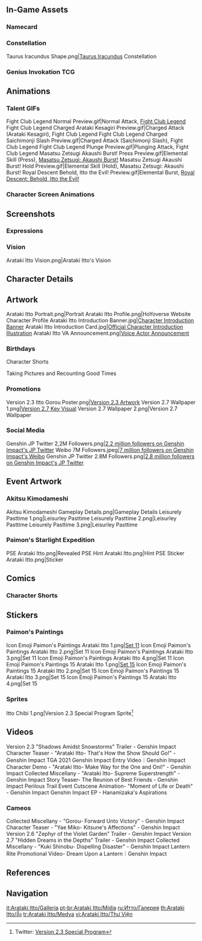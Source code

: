 {{CharacterTabs}}
{{TOC limit}}
==In-Game Assets==
{{Assets}}

===Namecard===
{{Assets/Namecard|Oni Face|Itto}}

===Constellation===
<gallery>Taurus Iracundus Shape.png|[[Taurus Iracundus]] Constellation</gallery>

===Genius Invokation TCG===
{{Genius Invokation TCG Cards by Featured Gallery}}

==Animations==
===Talent GIFs===
<gallery>
Fight Club Legend Normal Preview.gif|Normal Attack, [[Fight Club Legend]]
Fight Club Legend Charged Arataki Kesagiri Preview.gif|Charged Attack (Arataki Kesagiri), Fight Club Legend
Fight Club Legend Charged Saichimonji Slash Preview.gif|Charged Attack (Saichimonji Slash), Fight Club Legend
Fight Club Legend Plunge Preview.gif|Plunging Attack, Fight Club Legend
Masatsu Zetsugi Akaushi Burst! Press Preview.gif|Elemental Skill (Press), [[Masatsu Zetsugi: Akaushi Burst!]]
Masatsu Zetsugi Akaushi Burst! Hold Preview.gif|Elemental Skill (Hold), Masatsu Zetsugi: Akaushi Burst!
Royal Descent Behold, Itto the Evil! Preview.gif|Elemental Burst, [[Royal Descent: Behold, Itto the Evil!]]
</gallery>

===Character Screen Animations===
{{Preview/CharacterAnimations}}

==Screenshots==
===Expressions===
{{Character Expression|Arataki Itto|Default|Confident|Happy}}

===Vision===
<gallery>Arataki Itto Vision.png|Arataki Itto's Vision</gallery>

==Character Details==
{{Files by Character Gallery|Character Details|character=Arataki Itto}}

==Artwork==
<gallery>
Arataki Itto Portrait.png|Portrait
Arataki Itto Profile.png|HoYoverse Website Character Profile
Arataki Itto Introduction Banner.jpg|[https://www.hoyolab.com/article/1192135 Character Introduction Banner]
Arataki Itto Introduction Card.jpg|[https://twitter.com/GenshinImpact/status/1447502238637719555 Official Character Introduction Illustration]<!--2021-10-11-->
Arataki Itto VA Announcement.png|[https://twitter.com/GenshinImpact/status/1468460338123264001 Voice Actor Announcement]<!--2021-12-08-->
</gallery>

===Birthdays===
{{Files by Character Gallery|Arataki Itto Birthday Artwork|character = Arataki Itto|not1=Character Shorts|not2=Taking Pictures and Recounting Good Times Images}}

;Character Shorts
{{Files by Character Gallery|Arataki Itto Birthday Artwork|character = Arataki Itto|not1=Character Birthday Artwork|not2=Taking Pictures and Recounting Good Times Images}}

;Taking Pictures and Recounting Good Times
{{Main|Taking Pictures and Recounting Good Times/Story/Arataki Itto}}
{{Files by Character Gallery|Arataki Itto Birthday Artwork|character = Arataki Itto|not1=Character Shorts|not2=Character Birthday Artwork}}
<!--
===Holidays===
{{Files by Character Gallery|Holiday Artwork}}
-->
===Promotions===
<gallery>
Version 2.3 Itto Gorou Poster.png|[https://twitter.com/Genshin_7/status/1459138349386530825 Version 2.3 Artwork]
Version 2.7 Wallpaper 1.png|[https://twitter.com/GenshinImpact/status/1541421090949533857 Version 2.7 Key Visual]
Version 2.7 Wallpaper 2.png|Version 2.7 Wallpaper
</gallery>

===Social Media===
<gallery>
Genshin JP Twitter 2,2M Followers.png|[https://twitter.com/Genshin_7/status/1540545321905709057/ 2.2 million followers on Genshin Impact's JP Twitter] <!-- 2022-06-24 -->
Weibo 7M Followers.jpeg|[https://t.co/DAAg4BfJsm 7 million followers on Genshin Impact's Weibo]<!-- 2022-12-08 -->
Genshin JP Twitter 2.8M Followers.png|[https://twitter.com/Genshin_7/status/1607678927983546369 2.8 million followers on Genshin Impact's JP Twitter] <!-- 2022-12-27 -->
</gallery>

==Event Artwork==
===Akitsu Kimodameshi===
{{Main|Akitsu Kimodameshi}}
<gallery>
Akitsu Kimodameshi Gameplay Details.png|Gameplay Details
Leisurely Pasttime 1.png|Leisurley Pasttime
Leisurely Pasttime 2.png|Leisurley Pasttime
Leisurely Pasttime 3.png|Leisurley Pasttime
</gallery>

===Paimon's Starlight Expedition===
{{Main|Paimon's Starlight Expedition}}
<gallery>
PSE Arataki Itto.png|Revealed
PSE Hint Arataki Itto.png|Hint
PSE Sticker Arataki Itto.png|Sticker
</gallery>

==Comics==
===Character Shorts===
{{Files by Character Gallery|Character Shorts|character = Arataki Itto|not1=Arataki Itto Birthday Artwork}}

==Stickers==
===Paimon's Paintings===
{{Main|Paimon's Paintings}}
<gallery>
Icon Emoji Paimon's Paintings Arataki Itto 1.png|[[Paimon's Paintings#Set 11|Set 11]]
Icon Emoji Paimon's Paintings Arataki Itto 2.png|Set 11
Icon Emoji Paimon's Paintings Arataki Itto 3.png|Set 11
Icon Emoji Paimon's Paintings Arataki Itto 4.png|Set 11
Icon Emoji Paimon's Paintings 15 Arataki Itto 1.png|[[Paimon's Paintings#Set 15|Set 15]]
Icon Emoji Paimon's Paintings 15 Arataki Itto 2.png|Set 15
Icon Emoji Paimon's Paintings 15 Arataki Itto 3.png|Set 15
Icon Emoji Paimon's Paintings 15 Arataki Itto 4.png|Set 15
</gallery>

===Sprites===
<gallery>
Itto Chibi 1.png|Version 2.3 Special Program Sprite<ref>Twitter: [https://twitter.com/Genshin_7/status/1458283272690036738 Version 2.3 Special Program]</ref><!--2021-11-10-->
</gallery>

==Videos==
<gallery>
Version 2.3 "Shadows Amidst Snowstorms" Trailer - Genshin Impact
Character Teaser - "Arataki Itto- That's How the Show Should Go!" - Genshin Impact
TGA 2021 Genshin Impact Entry Video｜Genshin Impact
Character Demo - "Arataki Itto- Make Way for the One and Oni!" - Genshin Impact
Collected Miscellany - "Arataki Itto- Supreme Superstrength" - Genshin Impact
Story Teaser- The Reunion of Best Friends - Genshin Impact
Perilous Trail Event Cutscene Animation- "Moment of Life or Death" - Genshin Impact
Genshin Impact EP - Hanamizaka's Aspirations
</gallery>

===Cameos===
<gallery>
Collected Miscellany - "Gorou- Forward Unto Victory" - Genshin Impact
Character Teaser - "Yae Miko- Kitsune's Affections" - Genshin Impact
Version 2.6 "Zephyr of the Violet Garden" Trailer - Genshin Impact
Version 2.7 "Hidden Dreams in the Depths" Trailer - Genshin Impact
Collected Miscellany - "Kuki Shinobu- Dispelling Disaster" - Genshin Impact
Lantern Rite Promotional Video- Dream Upon a Lantern｜Genshin Impact
</gallery>

==References==
{{Reflist}}

==Navigation==
{{Character Navbox|link type=media}}

[[it:Arataki Itto/Galleria]]
[[pt-br:Arataki Itto/Mídia]]
[[ru:Итто/Галерея]]
[[th:Arataki Itto/สื่อ]]
[[tr:Arataki Itto/Medya]]
[[vi:Arataki Itto/Thư Viện]]